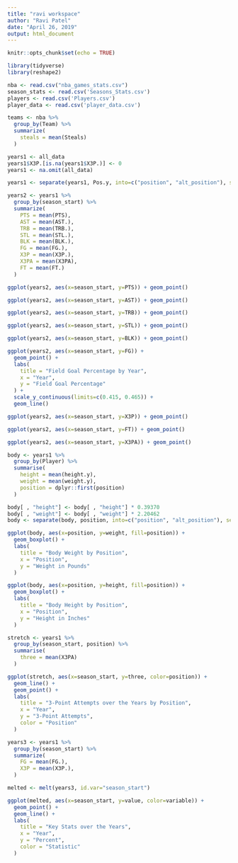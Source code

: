 ```yaml
---
title: "ravi workspace"
author: "Ravi Patel"
date: "April 26, 2019"
output: html_document
---
```


```r
knitr::opts_chunk$set(echo = TRUE)
```

```r
library(tidyverse)
library(reshape2)

nba <- read.csv("nba_games_stats.csv")
season_stats <- read.csv('Seasons_Stats.csv')
players <- read.csv('Players.csv')
player_data <- read.csv('player_data.csv')
```


```r
teams <- nba %>%
  group_by(Team) %>%
  summarize(
    steals = mean(Steals)
  )
```

```r
years1 <- all_data
years1$X3P.[is.na(years1$X3P.)] <- 0
years1 <- na.omit(all_data)

years1 <- separate(years1, Pos.y, into=c("position", "alt_position"), sep="-")
```


```r
years2 <- years1 %>%
  group_by(season_start) %>%
  summarize(
    PTS = mean(PTS),
    AST = mean(AST.),
    TRB = mean(TRB.),
    STL = mean(STL.),
    BLK = mean(BLK.),
    FG = mean(FG.),
    X3P = mean(X3P.),
    X3PA = mean(X3PA),
    FT = mean(FT.)
  )
```

```r
ggplot(years2, aes(x=season_start, y=PTS)) + geom_point()
```
```r
ggplot(years2, aes(x=season_start, y=AST)) + geom_point()
```
```r
ggplot(years2, aes(x=season_start, y=TRB)) + geom_point()
```
```r
ggplot(years2, aes(x=season_start, y=STL)) + geom_point()
```
```r
ggplot(years2, aes(x=season_start, y=BLK)) + geom_point()
```
```r
ggplot(years2, aes(x=season_start, y=FG)) +
  geom_point() +
  labs(
    title = "Field Goal Percentage by Year",
    x = "Year",
    y = "Field Goal Percentage"
  ) +
  scale_y_continuous(limits=c(0.415, 0.465)) +
  geom_line()
```
```r
ggplot(years2, aes(x=season_start, y=X3P)) + geom_point()
```
```r
ggplot(years2, aes(x=season_start, y=FT)) + geom_point()
```

```r
ggplot(years2, aes(x=season_start, y=X3PA)) + geom_point()
```


```r
body <- years1 %>%
  group_by(Player) %>%
  summarise(
    height = mean(height.y),
    weight = mean(weight.y),
    position = dplyr::first(position)
  )
```

```r
body[ , "height"] <- body[ , "height"] * 0.39370
body[ , "weight"] <- body[ , "weight"] * 2.20462
body <- separate(body, position, into=c("position", "alt_position"), sep="-")

```

```r
ggplot(body, aes(x=position, y=weight, fill=position)) + 
  geom_boxplot() +
  labs(
    title = "Body Weight by Position",
    x = "Position",
    y = "Weight in Pounds"
  )
```


```r
ggplot(body, aes(x=position, y=height, fill=position)) + 
  geom_boxplot() +
  labs(
    title = "Body Height by Position",
    x = "Position",
    y = "Height in Inches"
  )
```

```r
stretch <- years1 %>%
  group_by(season_start, position) %>%
  summarise(
    three = mean(X3PA)
  )
```

```r
ggplot(stretch, aes(x=season_start, y=three, color=position)) + 
  geom_line() +
  geom_point() +
  labs(
    title = "3-Point Attempts over the Years by Position",
    x = "Year",
    y = "3-Point Attempts",
    color = "Position"
  )
```

```r
years3 <- years1 %>%
  group_by(season_start) %>%
  summarize(
    FG = mean(FG.),
    X3P = mean(X3P.),
  ) 
```

```r
melted <- melt(years3, id.var="season_start")
```

```r
ggplot(melted, aes(x=season_start, y=value, color=variable)) + 
  geom_point() +
  geom_line() +
  labs(
    title = "Key Stats over the Years",
    x = "Year",
    y = "Percent",
    color = "Statistic"
  )
```

